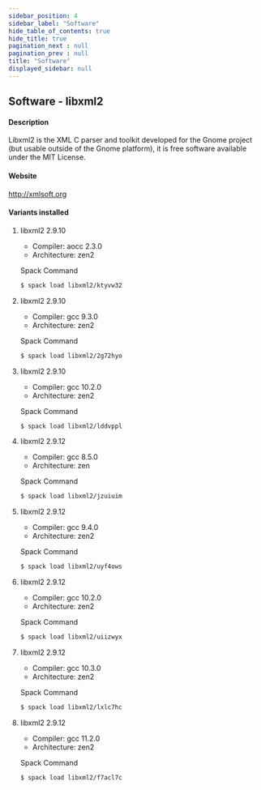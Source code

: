 ```yaml
---
sidebar_position: 4
sidebar_label: "Software"
hide_table_of_contents: true
hide_title: true
pagination_next : null
pagination_prev : null
title: "Software"
displayed_sidebar: null
---
```


## Software - libxml2


#### Description
Libxml2 is the XML C parser and toolkit developed for the Gnome project (but usable outside of the Gnome platform), it is free software available under the MIT License.

#### Website
http://xmlsoft.org

#### Variants installed

1. libxml2 2.9.10

    - Compiler: aocc 2.3.0
    - Architecture: zen2

    Spack Command
    ```bash
    $ spack load libxml2/ktyvw32
    ```

2. libxml2 2.9.10

    - Compiler: gcc 9.3.0
    - Architecture: zen2

    Spack Command
    ```bash
    $ spack load libxml2/2g72hyo
    ```

3. libxml2 2.9.10

    - Compiler: gcc 10.2.0
    - Architecture: zen2

    Spack Command
    ```bash
    $ spack load libxml2/lddvppl
    ```

4. libxml2 2.9.12

    - Compiler: gcc 8.5.0
    - Architecture: zen

    Spack Command
    ```bash
    $ spack load libxml2/jzuiuim
    ```

5. libxml2 2.9.12

    - Compiler: gcc 9.4.0
    - Architecture: zen2

    Spack Command
    ```bash
    $ spack load libxml2/uyf4ows
    ```

6. libxml2 2.9.12

    - Compiler: gcc 10.2.0
    - Architecture: zen2

    Spack Command
    ```bash
    $ spack load libxml2/uiizwyx
    ```

7. libxml2 2.9.12

    - Compiler: gcc 10.3.0
    - Architecture: zen2

    Spack Command
    ```bash
    $ spack load libxml2/lxlc7hc
    ```

8. libxml2 2.9.12

    - Compiler: gcc 11.2.0
    - Architecture: zen2

    Spack Command
    ```bash
    $ spack load libxml2/f7acl7c
    ```
